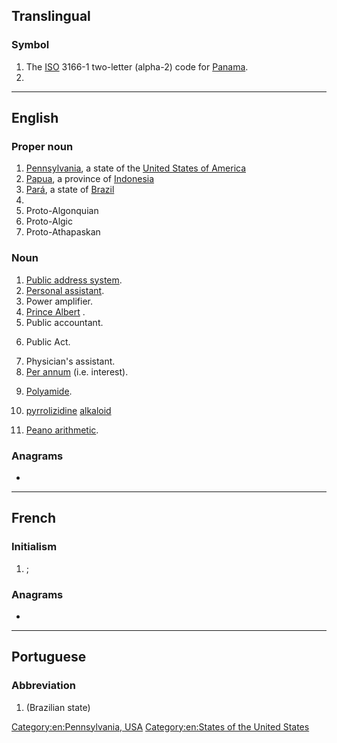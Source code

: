 {{also|Appendix:Variations of "pa"}}
==Translingual==
{{wikipedia|Pa}}

===Symbol===
{{head|mul|symbol}}

# The [[ISO]] 3166-1 two-letter (alpha-2) code for [[Panama]].
# {{SI-unit-abb|peta|ampere|[[electrical current]]}}

----

==English==

===Proper noun===
{{en-proper noun}}

# [[Pennsylvania]], a state of the [[United States of America]]
# [[Papua]], a province of [[Indonesia]]
# [[Pará]], a state of [[Brazil]]
# {{w|Palestinian Authority}}
# Proto-Algonquian {{qualifier|sometimes abbreviated PAn to distinguish it from Proto-Algic, but usually just abbreviated PA with Proto-Algic being abbreviated PAc}}
# Proto-Algic {{qualifier|sometimes abbreviated PAc to distinguish it from Proto-Algonquian}}
# Proto-Athapaskan

===Noun===
{{en-noun|~}}

# [[public address system|Public address system]].
# [[personal assistant|Personal assistant]].
# Power amplifier.
# [[Prince Albert]] {{qualifier|piercing}}.
# Public accountant.
# {{lb|en|legal}} Public Act.
# Physician's assistant.
# [[per annum|Per annum]] (i.e. interest).
# {{lb|en|organic compound}} [[polyamide|Polyamide]].
# {{lb|en|chemistry}} [[pyrrolizidine]] [[alkaloid]]
# [[Peano arithmetic]].

===Anagrams===
* {{anagrams|en|A&P|AP|Ap|ap|ap.}}

[[Category:en:Pennsylvania, USA]]
[[Category:en:States of the United States]]

----

==French==

===Initialism===
{{head|fr|initialism}}

# {{l|en|CV|gloss=[[aircraft carrier]]}}; {{initialism of|lang=fr|porte-avions}}

===Anagrams===
* {{l|fr|AP}}

----

==Portuguese==

===Abbreviation===
{{head|pt|abbreviation}}

# {{abbreviation of|Pará|lang=pt}} (Brazilian state)
